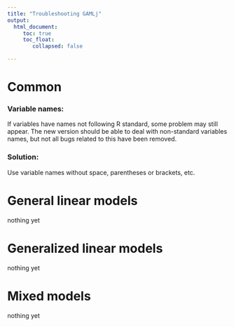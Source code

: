 ```yaml
---
title: "Troubleshooting GAMLj"
output: 
  html_document:
     toc: true
     toc_float:
        collapsed: false

---
```

  


# Common 

### Variable names:
If variables have names not following R standard, some problem may still appear. The new version should be able to deal with non-standard variables names, but not all bugs related to this have been removed.

### Solution:
Use variable names without space, parentheses or brackets, etc. 

# General linear models

nothing yet

# Generalized linear models

nothing yet

# Mixed  models

nothing yet

